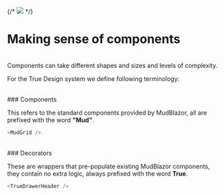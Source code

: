 
<Meta title="Components / Docs" />

{/* <img className="sg-img" src="assets/soa_logo_crop.png" /> */}

# Making sense of components

<br />
Components can take different shapes and sizes and levels of complexity.

For the True Design system we define following terminology:

<br />
### Components

This refers to the standard components provided by MudBlazor, all are prefixed with the word **"Mud"**.

```js
<MudGrid />
```

<br />
### Decorators

These are wrappers that pre-populate existing MudBlazor components, they contain no extra logic, always prefixed with the word **True**.

```js
<TrueDrawerHeader />
```

<br />
